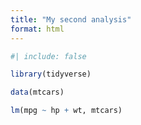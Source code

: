 ```yaml
---
title: "My second analysis"
format: html
---
```


```r
#| include: false

library(tidyverse)

data(mtcars)
```


```r


lm(mpg ~ hp + wt, mtcars)
```

